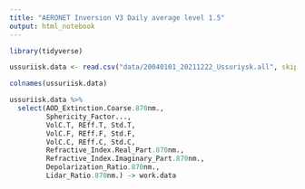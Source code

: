 ```yaml
---
title: "AERONET Inversion V3 Daily average level 1.5"
output: html_notebook
---
```



```r

library(tidyverse)
```

```r
ussuriisk.data <- read.csv("data/20040101_20211222_Ussuriysk.all", skip = 6)
```

```r
colnames(ussuriisk.data)

ussuriisk.data %>%
  select(AOD_Extinction.Coarse.870nm.,
         Sphericity_Factor...,
         VolC.T, REff.T, Std.T,
         VolC.F, REff.F, Std.F,
         VolC.C, REff.C, Std.C,
         Refractive_Index.Real_Part.870nm.,
         Refractive_Index.Imaginary_Part.870nm.,
         Depolarization_Ratio.870nm.,
         Lidar_Ratio.870nm.) -> work.data
```


